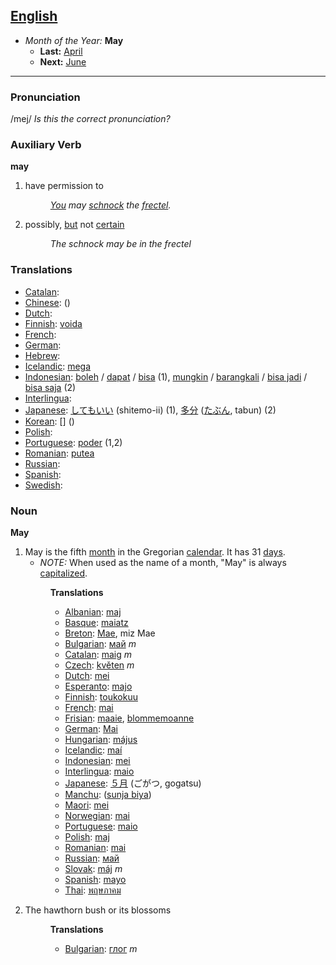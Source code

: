 == [[English]] ==
*''Month of the Year:'' '''May'''
**'''Last:''' [[April]]
**'''Next:''' [[June]]
----

=== Pronunciation ===
/mej/ ''Is this the correct pronunciation?''

=== Auxiliary Verb ===
'''may'''
# have permission to
#: ''[[You]] may [[schnock]] the [[frectel]].''
# possibly, [[but]] not [[certain]]
#: ''The schnock may be in the frectel''

=== Translations ===

*[[Catalan]]: [[]] '' ''
*[[Chinese]]: [[]] ()
*[[Dutch]]: [[]] '' ''
*[[Finnish]]: [[voida]]
*[[French]]: [[]] '' ''
*[[German]]: [[]] '' ''
*[[Hebrew]]: [[]] '' ''
*[[Icelandic]]: [[mega]]
*[[Indonesian]]: [[boleh]] / [[dapat]] / [[bisa]] (1), [[mungkin]] / [[barangkali]] / [[bisa jadi]] / [[bisa saja]] (2)
*[[Interlingua]]: [[]]
*[[Japanese]]: [[してもいい]] (shitemo-ii) (1), [[多分]] ([[たぶん]], tabun) (2)
*[[Korean]]: [[]] [] ()
*[[Polish]]: [[]]
*[[Portuguese]]: [[poder]] (1,2)
*[[Romanian]]: [[putea]]
*[[Russian]]: [[]]
*[[Spanish]]: [[]] '' ''
*[[Swedish]]: [[]] '' ''


=== Noun ===
'''May'''
# May is the fifth [[month]] in the Gregorian [[calendar]]. It has 31 [[day]]s.
#*''NOTE:'' When used as the name of a month, "May" is always [[capitalize]]d.
#:'''Translations'''
#:*[[Albanian]]: [[maj]]
#:*[[Basque]]: [[maiatz]]
#:*[[Breton]]: [[Mae]], miz Mae
#:*[[Bulgarian]]: [[май]] ''m''
#:*[[Catalan]]: [[maig]] ''m''
#:*[[Czech]]: [[květen]] ''m''
#:*[[Dutch]]: [[mei]]
#:*[[Esperanto]]: [[majo]]
#:*[[Finnish]]: [[toukokuu]]
#:*[[French]]: [[mai]]
#:*[[Frisian]]: [[maaie]], [[blommemoanne]]
#:*[[German]]: [[Mai]]
#:*[[Hungarian]]: [[május]]
#:*[[Icelandic]]: [[maí]]
#:*[[Indonesian]]: [[mei]]
#:*[[Interlingua]]: [[maio]]
#:*[[Japanese]]: [[５月]] (ごがつ, gogatsu)
#:*[[Manchu]]: ([[sunja biya]])
#:*[[Maori]]: [[mei]]
#:*[[Norwegian]]: [[mai]]
#:*[[Portuguese]]: [[maio]]
#:*[[Polish]]: [[maj]]
#:*[[Romanian]]: [[mai]]
#:*[[Russian]]: [[май]]
#:*[[Slovak]]: [[máj]] ''m''
#:*[[Spanish]]: [[mayo]]
#:*[[Thai]]: [[พฤษภาคม]]
#:
# The hawthorn bush or its blossoms
#:'''Translations'''
#:*[[Bulgarian]]: [[глог]] ''m''
